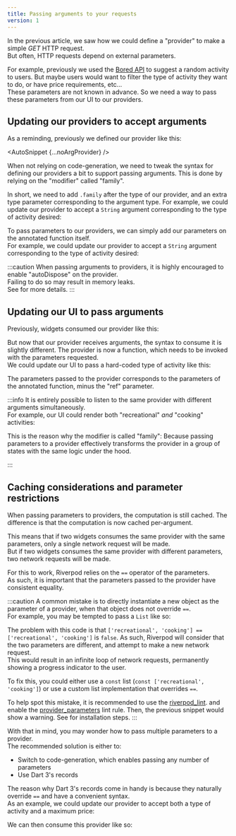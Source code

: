 ```yaml
---
title: Passing arguments to your requests
version: 1
---
```



In the previous article, we saw how we could define a "provider" to make
a simple _GET_ HTTP request.  
But often, HTTP requests depend on external parameters.

For example, previously we used the [Bored API](https://boredapi.com/)
to suggest a random activity to users.
But maybe users would want to filter the type of activity they want to do,
or have price requirements, etc...  
These parameters are not known in advance. So we need a way to pass
these parameters from our UI to our providers.

## Updating our providers to accept arguments

As a reminding, previously we defined our provider like this:

<AutoSnippet {...noArgProvider} />

<When codegen={false}>

When not relying on code-generation, we need to tweak the syntax for defining
our providers a bit to support passing arguments. This is done by relying on
the "modifier" called "family".

In short, we need to add `.family` after the type of our provider, and
an extra type parameter corresponding to the argument type.
For example, we could update our provider to accept a `String` argument
corresponding to the type of activity desired:

<AutoSnippet raw={family} />

</When>

<When codegen={true}>

To pass parameters to our providers, we can simply add our parameters
on the annotated function itself.  
For example, we could update our provider to accept a `String` argument
corresponding to the type of activity desired:

<AutoSnippet raw={codegenFamily} />

</When>

:::caution
When passing arguments to providers, it is highly encouraged to
enable "autoDispose" on the provider.  
Failing to do so may result in memory leaks.  
See <Link documentID="essentials/auto_dispose" /> for more details.
:::

## Updating our UI to pass arguments

Previously, widgets consumed our provider like this:

<AutoSnippet raw={consumerProvider} />

But now that our provider receives arguments, the syntax to consume it is slightly
different. The provider is now a function, which needs to be invoked with the parameters
requested.  
We could update our UI to pass a hard-coded type of activity like this:

<AutoSnippet raw={consumerFamily} />

<When codegen={true}>

The parameters passed to the provider corresponds to the parameters
of the annotated function, minus the "ref" parameter.

</When>

:::info
It is entirely possible to listen to the same provider with different arguments
simultaneously.  
For example, our UI could render both "recreational" _and_ "cooking" activities:

<AutoSnippet raw={multipleConsumerFamily} />

<When codegen={false}>

This is the reason why the modifier is called "family": Because passing
parameters to a provider effectively transforms the provider in a group of
states with the same logic under the hood.

</When>
:::

## Caching considerations and parameter restrictions

When passing parameters to providers, the computation is still cached.
The difference is that the computation is now cached per-argument.

This means that if two widgets consumes the same provider with the same
parameters, only a single network request will be made.  
But if two widgets consumes the same provider with different parameters,
two network requests will be made.

For this to work, Riverpod relies on the `==` operator of the parameters.  
As such, it is important that the parameters passed to the provider
have consistent equality.

:::caution
A common mistake is to directly instantiate a new object as the parameter
of a provider, when that object does not override `==`.  
For example, you may be tempted to pass a `List` like so:

<AutoSnippet raw={consumerListFamily} />

The problem with this code is that `['recreational', 'cooking'] == ['recreational', 'cooking']` is `false`.
As such, Riverpod will consider that the two parameters are different,
and attempt to make a new network request.  
This would result in an infinite loop of network requests, permanently
showing a progress indicator to the user.

To fix this, you could either use a `const` list (`const ['recreational', 'cooking']`)
or use a custom list implementation that overrides `==`.

To help spot this mistake, it is recommended to use the [riverpod_lint](https://pub.dev/packages/riverpod_lint).
and enable the [provider_parameters](https://github.com/rrousselGit/riverpod/tree/master/packages/riverpod_lint#provider_parameters)
lint rule. Then, the previous snippet would show a warning.
See <Link documentID="introduction/getting_started" hash="enabling-riverpod_lintcustom_lint" /> for installation steps.
:::

<When codegen={false}>

With that in mind, you may wonder how to pass multiple parameters to a provider.  
The recommended solution is either to:

- Switch to code-generation, which enables passing any number of parameters
- Use Dart 3's records

The reason why Dart 3's records come in handy is because they
naturally override `==` and have a convenient syntax.  
As an example, we could update our provider to accept both a type of activity
and a maximum price:

<AutoSnippet raw={tupleFamily} />

We can then consume this provider like so:

<AutoSnippet raw={consumerTupleFamily} />

</When>
